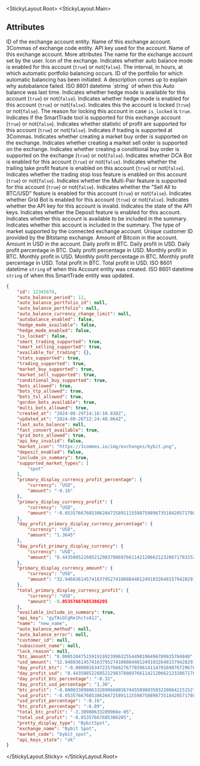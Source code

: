 
<StickyLayout.Root>
<StickyLayout.Main>

## Attributes

<ApiParam name='id' type='integer' id="id">
  ID of the exchange account entity.
</ApiParam>

<ApiParam name='exchange_name' type='string' id="exchange_name">
  Name of this exchange account.
</ApiParam>

<ApiParam name='market_code' type='string' id="market_code">
  3Commas of exchange code entity.
</ApiParam>

<ApiParam name='api_key' type='string' id="api_key">
  API key used for the account.
</ApiParam>

<ApiParam name='exchange_name' type='string' id="exchange_name">
  Name of this exchange account.
</ApiParam>

<CollapseAll>
<CollapseAllHeading> More attributes <CollapseAllButton /> </CollapseAllHeading>

<CollapsibleApiParam name="name" type="string" id="name">
  The name for the exchange account set by the user.
</CollapsibleApiParam>

<CollapsibleApiParam name="market_icon" type="string" id="market_icon">
  Icon of the exchange.
</CollapsibleApiParam>

<CollapsibleApiParam name='autobalance_enabled' type='boolean' id="autobalance_enabled">
  Indicates whether auto balance mode is enabled for this account (<code>true</code>) or not(<code>false</code>).
</CollapsibleApiParam>

<CollapsibleApiParam name='auto_balance_period' type='integer' id="auto_balance_period">
  The interval, in hours, at which automatic portfolio balancing occurs.
</CollapsibleApiParam>

<CollapsibleApiParam name='auto_balance_portfolio_id' type='integer' id="auto_balance_portfolio_id">
  ID of the portfolio for which automatic balancing has been initiated.
</CollapsibleApiParam>

<CollapsibleApiParam name='auto_balance_error' type='string or null' id="auto_balance_error">
  A description comes up to explain why autobalance failed.
</CollapsibleApiParam>

<CollapsibleApiParam name='last_auto_balance' type='string or null' id="last_auto_balance">
  ISO 8601 datetime `string` of when this Auto balance was last time.
</CollapsibleApiParam>

<CollapsibleApiParam name='hedge_mode_available' type='boolean' id="hedge_mode_available">
  Indicates whether hedge mode is available for this account (<code>true</code>) or not(<code>false</code>).
</CollapsibleApiParam>

<CollapsibleApiParam name='hedge_mode_enabled' type='boolean' id="hedge_mode_enabled">
  Indicates whether hedge mode is enabled for this account (<code>true</code>) or not(<code>false</code>).
</CollapsibleApiParam>

<CollapsibleApiParam name='is_locked' type='boolean' id="is_locked">
  Indicates this the account is locked (<code>true</code>) or not(<code>false</code>).
</CollapsibleApiParam>

<CollapsibleApiParam name='lock_reason' type='string or null' id="lock_reason">
  The reason for locking this account in case <code>is_locked</code> is <code>true</code>.
</CollapsibleApiParam>

<CollapsibleApiParam name='smart_trading_supported' type='boolean' id="smart_trading_supported">
  Indicates if the SmartTrade tool is supported for this exchange account (<code>true</code>) or not(<code>false</code>).
</CollapsibleApiParam>

<CollapsibleApiParam name='stats_supported' type='boolean' id="stats_supported">
  Indicates whether statistic of profit are supported for this account (<code>true</code>) or not(<code>false</code>).
</CollapsibleApiParam>

<CollapsibleApiParam name='trading_supported' type='boolean' id="trading_supported">
  Indicates if trading is supported at 3Commas.
</CollapsibleApiParam>

<CollapsibleApiParam name='market_buy_supported' type='boolean' id="market_buy_supported">
  Indicates whether creating a market buy order is supported on the exchange.
</CollapsibleApiParam>

<CollapsibleApiParam name='market_sell_supported' type='boolean' id="market_sell_supported">
  Indicates whether creating a market sell order is supported on the exchange.
</CollapsibleApiParam>

<CollapsibleApiParam name='conditional_buy_supported' type='boolean' id="conditional_buy_supported">
  Indicates whether creating a conditional buy order is supported on the exchange (<code>true</code>) or not(<code>false</code>).
</CollapsibleApiParam>

<CollapsibleApiParam name='bots_allowed' type='boolean' id="bots_allowed">
  Indicates whether DCA Bot is enabled for this account (<code>true</code>) or not(<code>false</code>).
</CollapsibleApiParam>

<CollapsibleApiParam name='bots_ttp_allowed' type='boolean' id="bots_ttp_allowed">
  Indicates whether the trailing take profit feature is enabled on this account (<code>true</code>) or not(<code>false</code>).
</CollapsibleApiParam>

<CollapsibleApiParam name='bots_tsl_allowed' type='boolean' id="bots_tsl_allowed">
  Indicates whether the trading stop loss feature is enabled on this account (<code>true</code>) or not(<code>false</code>).
</CollapsibleApiParam>

<CollapsibleApiParam name='multi_bots_allowed' type='boolean' id="multi_bots_allowed">
  Indicates whether the Multi-Pair feature is supported for this account (<code>true</code>) or not(<code>false</code>).
</CollapsibleApiParam>

<CollapsibleApiParam name='fast_convert_available' type='boolean' id="fast_convert_available">
  Indicates whether the "Sell All to BTC/USD" feature is enabled for this account (<code>true</code>) or not(<code>false</code>).
</CollapsibleApiParam>

<CollapsibleApiParam name='grid_bots_allowed' type='boolean' id="grid_bots_allowed">
  Indicates whether Grid Bot is enabled for this account (<code>true</code>) or not(<code>false</code>).
</CollapsibleApiParam>

<CollapsibleApiParam name='api_key_invalid' type='boolean' id="api_key_invalid">
  Indicates whether the API key for this account is invalid.
</CollapsibleApiParam>

<CollapsibleApiParam name='api_keys_state' type='string' id="api_keys_state"> 
  Indicates the state of the API keys.
</CollapsibleApiParam>

<CollapsibleApiParam name='deposit_enabled' type='boolean' id="deposit_enabled">
Indicates whether the Deposit feature is enabled for this account.
</CollapsibleApiParam>

<CollapsibleApiParam name='available_include_in_summary' type='boolean' id="available_include_in_summary">
Indicates whether this account is available to be included in the summary.
</CollapsibleApiParam>

<CollapsibleApiParam name='include_in_summary' type='boolean' id="include_in_summary">
Indicates whether this account is included in the summary.
</CollapsibleApiParam>

<CollapsibleApiParam name='supported_market_types' type='array' id="supported_market_types">
  The type of market supported by the connected exchange account.
</CollapsibleApiParam>

<CollapsibleApiParam name='customer_id' type='string' id="customer_id">
  Unique customer ID provided by the Bitstamp exchange.
</CollapsibleApiParam>

<CollapsibleApiParam name='btc_amount' type='string' id="btc_amount">
  Amount of Bitcoin in the account.
</CollapsibleApiParam>

<CollapsibleApiParam name='usd_amount' type='string' id="usd_amount">
  Amount in USD in the account.
</CollapsibleApiParam>

<CollapsibleApiParam name='day_profit_btc' type='string' id="day_profit_btc">
  Daily profit in BTC.
</CollapsibleApiParam>

<CollapsibleApiParam name='day_profit_usd' type='string' id="day_profit_usd">
  Daily profit in USD.
</CollapsibleApiParam>

<CollapsibleApiParam name='day_profit_btc_percentage' type='number' id="day_profit_btc_percentage">
  Daily profit percentage in BTC.
</CollapsibleApiParam>

<CollapsibleApiParam name='day_profit_usd_percentage' type='number' id="day_profit_usd_percentage">
  Daily profit percentage in USD.
</CollapsibleApiParam>

<CollapsibleApiParam name='btc_profit' type='number' id="btc_profit">
Monthly profit in BTC.
</CollapsibleApiParam>

<CollapsibleApiParam name='usd_profit' type='number' id="usd_profit">
Monthly profit in USD.
</CollapsibleApiParam>

<CollapsibleApiParam name='btc_profit_percentage' type='number' id="btc_profit_percentage">
Monthly profit percentage in BTC.
</CollapsibleApiParam>

<CollapsibleApiParam name='usd_profit_percentage' type='number' id="usd_profit_percentage">
Monthly profit percentage in USD.
</CollapsibleApiParam>

<CollapsibleApiParam name='total_btc_profit' type='number' id="total_btc_profit">
Total profit in BTC.
</CollapsibleApiParam>

<CollapsibleApiParam name='total_usd_profit' type='number' id="total_usd_profit">
  Total profit in USD.
</CollapsibleApiParam>

<CollapsibleApiParam name='created_at' type='string' id="created_at">
ISO 8601 datetime <code>string</code> of when this Account entity was created.
</CollapsibleApiParam>

<CollapsibleApiParam name='updated_at' type='string' id="updated_at">
ISO 8601 datetime <code>string</code> of when this SmartTrade entity was updated.
</CollapsibleApiParam>
</CollapseAll>
</StickyLayout.Main>
<StickyLayout.Sticky>

```json title="Account Entity"
{
    "id": 12345678,
    "auto_balance_period": 12,
    "auto_balance_portfolio_id": null,
    "auto_balance_portfolio": null,
    "auto_balance_currency_change_limit": null,
    "autobalance_enabled": false,
    "hedge_mode_available": false,
    "hedge_mode_enabled": false,
    "is_locked": false,
    "smart_trading_supported": true,
    "smart_selling_supported": true,
    "available_for_trading": {},
    "stats_supported": true,
    "trading_supported": true,
    "market_buy_supported": true,
    "market_sell_supported": true,
    "conditional_buy_supported": true,
    "bots_allowed": true,
    "bots_ttp_allowed": true,
    "bots_tsl_allowed": true,
    "gordon_bots_available": true,
    "multi_bots_allowed": true,
    "created_at": "2024-08-29T14:16:10.830Z",
    "updated_at": "2024-09-26T12:24:40.064Z",
    "last_auto_balance": null,
    "fast_convert_available": true,
    "grid_bots_allowed": true,
    "api_key_invalid": false,
    "market_icon": "https://3commas.io/img/exchanges/bybit.png",
    "deposit_enabled": false,
    "include_in_summary": true,
    "supported_market_types": [
        "spot"
    ],
    "primary_display_currency_profit_percentage": {
        "currency": "USD",
        "amount": "-0.16"
    },
    "primary_display_currency_profit": {
        "currency": "USD",
        "amount": "-0.05357667685386204725891115598750896735184205717088"
    },
    "day_profit_primary_display_currency_percentage": {
        "currency": "USD",
        "amount": "1.3645"
    },
    "day_profit_primary_display_currency": {
        "currency": "USD",
        "amount": "0.44350852268521298378869766114212066212328671783252"
    },
    "primary_display_currency_amount": {
        "currency": "USD",
        "amount": "32.94603614574163795274108884401249103264815794282912"
    },
    "total_primary_display_currency_profit": {
        "currency": "USD",
        "amount": -0.05357667685386205
    },
    "available_include_in_summary": true,
    "api_key": "gyTAiGCgRe1hctsA1J",
    "name": "new_name",
    "auto_balance_method": null,
    "auto_balance_error": null,
    "customer_id": null,
    "subaccount_name": null,
    "lock_reason": null,
    "btc_amount": "0.000510475159191992399632554490196496789935784848",
    "usd_amount": "32.94603614574163795274108884401249103264815794282912",
    "day_profit_btc": "-0.000001634722576662767703961411470169876729678396865648",
    "day_profit_usd": "0.44350852268521298378869766114212066212328671783252",
    "day_profit_btc_percentage": "-0.32",
    "day_profit_usd_percentage": "1.36",
    "btc_profit": "-0.000033098063328996600367445509803503210064215152",
    "usd_profit": "-0.05357667685386204725891115598750896735184205717088",
    "usd_profit_percentage": "-0.16",
    "btc_profit_percentage": "-6.09",
    "total_btc_profit": "-3.30980633289966e-05",
    "total_usd_profit": "-0.05357667685386205",
    "pretty_display_type": "BybitSpot",
    "exchange_name": "Bybit Spot",
    "market_code": "bybit_spot",
    "api_keys_state": "ok"
}
```
</StickyLayout.Sticky>
</StickyLayout.Root>
